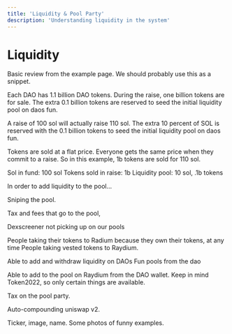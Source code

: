 ```yaml
---
title: 'Liquidity & Pool Party'
description: 'Understanding liquidity in the system'
---
```


# Liquidity

Basic review from the example page. We should probably use this as a snippet. 

Each DAO has 1.1 billion DAO tokens. 
During the raise, one billion tokens are for sale. 
The extra 0.1 billion tokens are reserved to seed the initial liquidity pool on daos fun. 

A raise of 100 sol will actually raise 110 sol. 
The extra 10 percent of SOL is reserved with the 0.1 billion tokens to seed the initial liquidity pool on daos fun. 

Tokens are sold at a flat price. Everyone gets the same price when they commit to a raise. 
So in this example, 1b tokens are sold for 110 sol. 

Sol in fund: 100 sol
Tokens sold in raise: 1b
Liquidity pool: 10 sol, .1b tokens


In order to add liquidity to the pool... 

Sniping the pool. 

Tax and fees that go to the pool, 

Dexscreener not picking up on our pools 

People taking their tokens to Radium because they own their tokens, at any time 
People taking vested tokens to Raydium. 

Able to add and withdraw liquidity on DAOs Fun pools from the dao

Able to add to the pool on Raydium from the DAO wallet. 
Keep in mind Token2022, so only certain things are available. 

Tax on the pool party. 

Auto-compounding uniswap v2. 

Ticker, image, name. Some photos of funny examples. 
